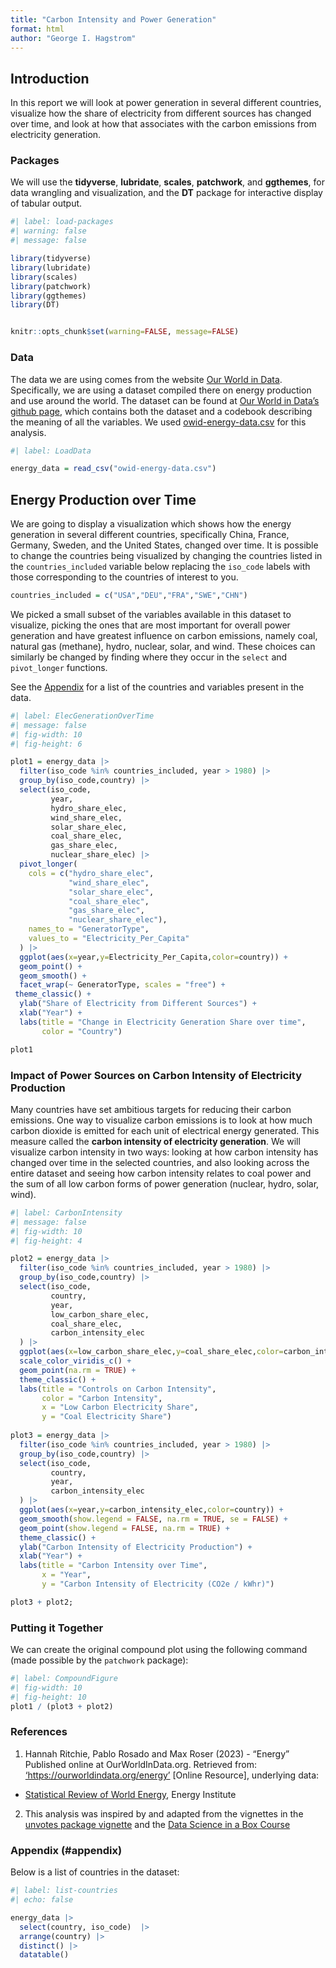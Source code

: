 ```yaml
---
title: "Carbon Intensity and Power Generation"
format: html
author: "George I. Hagstrom"
---
```


## Introduction

In this report we will look at power generation in several different countries, visualize
how the share of electricity from different sources has changed over time, and look at how
that associates with the carbon emissions from electricity generation.

### Packages

We will use the **tidyverse**, **lubridate**, **scales**, **patchwork**, and **ggthemes**,  for data wrangling and visualization, and the **DT** package for interactive display of tabular output.

```r
#| label: load-packages
#| warning: false
#| message: false

library(tidyverse)
library(lubridate)
library(scales)
library(patchwork)
library(ggthemes)
library(DT)


knitr::opts_chunk$set(warning=FALSE, message=FALSE)

```


### Data

The data we are using comes from the website [Our World in Data](https://ourworldindata.org/).
Specifically, we are using a dataset compiled there on energy production and use around the world. The dataset can be found at [Our World in Data's github page](https://github.com/owid/energy-data?tab=readme-ov-file), which contains both the dataset
and a codebook describing the meaning of all the variables. We used [owid-energy-data.csv](https://github.com/owid/energy-data/blob/master/owid-energy-data.csv) for 
this analysis.

```r
#| label: LoadData

energy_data = read_csv("owid-energy-data.csv")

```

## Energy Production over Time

We are going to display a visualization which shows how the energy generation in several
different countries, specifically China, France, Germany, Sweden, and the United States,
changed over time. It is possible to change the countries being visualized by changing the
countries listed in the `countries_included` variable below
replacing the `iso_code` labels with those corresponding to the countries of interest to you. 

```r
countries_included = c("USA","DEU","FRA","SWE","CHN")
```

We picked a small subset of the variables available in this dataset to visualize, picking the
ones that are most important for overall power generation and have greatest influence on 
carbon emissions, namely coal, natural gas (methane), hydro, nuclear, solar, and wind. These
choices can similarly be changed by finding where they occur in the `select` and `pivot_longer`
functions. 

See the [Appendix](#appendix) for a list of the countries and variables present in the
data.

```r
#| label: ElecGenerationOverTime
#| message: false
#| fig-width: 10
#| fig-height: 6

plot1 = energy_data |> 
  filter(iso_code %in% countries_included, year > 1980) |> 
  group_by(iso_code,country) |> 
  select(iso_code,
         year,
         hydro_share_elec,
         wind_share_elec,
         solar_share_elec,
         coal_share_elec,
         gas_share_elec,
         nuclear_share_elec) |>
  pivot_longer(
    cols = c("hydro_share_elec",
             "wind_share_elec",
             "solar_share_elec",
             "coal_share_elec",
             "gas_share_elec",
             "nuclear_share_elec"),
    names_to = "GeneratorType",
    values_to = "Electricity_Per_Capita"
  ) |> 
  ggplot(aes(x=year,y=Electricity_Per_Capita,color=country)) +
  geom_point() +
  geom_smooth() +
  facet_wrap(~ GeneratorType, scales = "free") +
 theme_classic() +
  ylab("Share of Electricity from Different Sources") +
  xlab("Year") +
  labs(title = "Change in Electricity Generation Share over time",
       color = "Country")

plot1 
```

### Impact of Power Sources on Carbon Intensity of Electricity Production

Many countries have set ambitious targets for reducing their carbon emissions. One way to
visualize carbon emissions is to look at how much carbon dioxide is emitted for each unit
of electrical energy generated. This measure called the **carbon intensity of electricity 
generation**. We will visualize carbon intensity in two ways: looking at how carbon intensity
has changed over time in the selected countries, and also looking across the entire dataset
and seeing how carbon intensity relates to coal power and the sum of all low carbon forms
of power generation (nuclear, hydro, solar, wind). 

```r
#| label: CarbonIntensity
#| message: false
#| fig-width: 10
#| fig-height: 4

plot2 = energy_data |> 
  filter(iso_code %in% countries_included, year > 1980) |> 
  group_by(iso_code,country) |> 
  select(iso_code,
         country,
         year,
         low_carbon_share_elec,
         coal_share_elec,
         carbon_intensity_elec
  ) |>
  ggplot(aes(x=low_carbon_share_elec,y=coal_share_elec,color=carbon_intensity_elec,shape=country)) +
  scale_color_viridis_c() +
  geom_point(na.rm = TRUE) +
  theme_classic() +
  labs(title = "Controls on Carbon Intensity",
       color = "Carbon Intensity",
       x = "Low Carbon Electricity Share",
       y = "Coal Electricity Share")
  
plot3 = energy_data |> 
  filter(iso_code %in% countries_included, year > 1980) |> 
  group_by(iso_code,country) |> 
  select(iso_code,
         country,
         year,
         carbon_intensity_elec
  ) |>
  ggplot(aes(x=year,y=carbon_intensity_elec,color=country)) +
  geom_smooth(show.legend = FALSE, na.rm = TRUE, se = FALSE) +
  geom_point(show.legend = FALSE, na.rm = TRUE) +
  theme_classic() +
  ylab("Carbon Intensity of Electricity Production") +
  xlab("Year") +
  labs(title = "Carbon Intensity over Time",
       x = "Year",
       y = "Carbon Intensity of Electricity (CO2e / kWhr)")

plot3 + plot2;
```

### Putting it Together

We can create the original compound plot using the following command (made possible by the
`patchwork` package):

```r
#| label: CompoundFigure
#| fig-width: 10
#| fig-height: 10
plot1 / (plot3 + plot2)


```


### References

1. Hannah Ritchie, Pablo Rosado and Max Roser (2023) - “Energy” Published online at OurWorldInData.org. Retrieved from:
['https://ourworldindata.org/energy'](https://ourworldindata.org/energy) [Online Resource], 
underlying data:
- [Statistical Review of World Energy](https://www.energyinst.org/statistical-review), Energy Institute
2. This analysis was inspired by and adapted from the vignettes in the [unvotes package vignette](https://cran.r-project.org/web/packages/unvotes/vignettes/unvotes.html) and
the [Data Science in a Box Course](https://github.com/tidyverse/datascience-box/blob/main/course-materials/application-exercises/ae-01a-un-votes/unvotes.qmd)



### Appendix (#appendix)

Below is a list of countries in the dataset:

```r
#| label: list-countries
#| echo: false

energy_data |>  
  select(country, iso_code)  |> 
  arrange(country) |> 
  distinct() |> 
  datatable()
```